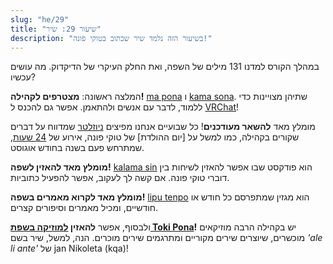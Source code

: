 ```yaml
---
slug: "he/29"
title: "שיעור 29: שיר"
description: "בשיעור הזה נלמד שיר שכתוב בטוקי פונה!"
---
```




במהלך הקורס למדנו 131 מילים של השפה, ואת החלק העיקרי של הדיקדוק. מה עושים עכשיו?

המלצה ראשונה: **מצטרפים לקהילה!** [ma pona](https://discord.gg/6zkugJFU4x) ו  [kama sona](https://discord.gg/ChC6qtVsSE). שתיהן מצויינות כדי ללמוד, לדבר עם אנשים ולהתאמן. אפשר גם להכנס ל [VRChat](https://vrc.group/TOKI.9663)!

מומלץ מאד **להשאר מעודכנים**! כל שבועיים אנחנו מפיצים [ניוזלטר](https://sin-kulupu.pona.la/) שמדווח על דברים שקורים בקהילה, כמו למשל על [יום ההולדת] של טוקי פונה, אירוע של [24 שעות](https://suno.pona.la/), שמתרחש פעם בשנה בחודש אוגוסט.

**מומלץ מאד להאזין לשפה!** [kalama sin](https://www.youtube.com/playlist?list=PLjOmpMyMxd8Qs2mAXcLk817tQy_AQj09u) הוא פודקסט שבו אפשר להאזין לשיחות בין דוברי טוקי פונה. אם קשה לך לעקוב, אפשר להפעיל כתוביות.

**מומלץ מאד לקרוא מאמרים בשפה!** [lipu tenpo](https://liputenpo.org/) הוא מגזין שמתפרסם כל חודש או חודשיים, ומכיל מאמרים וסיפורים קצרים.

ולבסוף, אפשר **להאזין [למוזיקה בשפת Toki Pona](https://www.youtube.com/playlist?list=PLeCE5N29ioyUbj_lvYm9IdGJnE2HPacVv)!** יש בקהילה הרבה מוזיקאים מוכשרים, שיוצרים שירים מקוריים ומתרגמים שירים מוכרים. הנה, למשל, שיר בשם *'ale li ante'* של jan Nikoleta (kqa)!

<Embed id="LU6FdgR85VY" />

<Tabbed id="1">
  <Row sl="ona ale li alasa lukin e mi" m="כולם מחפשים אותי" />
  <Row sl="mi wile kalama suli" m="אני רוצה לצרוח" />
  <Row
    sp="󱥞󱥬󱥩󱤴&#xF199E;󱤴󱥷󱤷&#xF199F;"
    sl='sina toki tawa mi: "mi wile moli"'
    m='את/ה אומר/ת לי: "אני רוצה למות"'
  />
  <Row
    sp="󱤴󱥬󱥩󱥞&#xF199E;󱤂&#xF199C;󱥄󱤈󱥩󱤴&#xF199F;"
    sl='mi toki tawa sina: "ala, o awen tawa mi"'
    m='אני אומר לך: "לא, תשאר/י למעני"'
  />
  <br />
  <Row sl="ale li ante" m="החיים משתנים כל הזמן" />
  <Row sl="sina o awen tawa pona" m="תישאר/י, למען הדברים הטובים" />
  <Row sl="mi tu li lape tawa tenpo pona" m="אנחנו שקועים בשינה, לקראת הזמנים הטובים" />
  <Row sl="tenpo pimeja lete" m="הלילה קר" />
  <Row sl="la mi tu li awen seli" m="אבל חם לנו ביחד." />
  <Row
    sl="sitelen mun li lawa tawa open sin"
    m="הכוכבים מובילים אותנו לדברים חדשים"
  />
  <br />
  <Row
    sp="󱤰󱤄󱤧󱥖󱤮󱥩󱤴<span style='color: var(--grey-1)'>󱥩󱤴</span>"
    sl="ma ale li sama lukin tawa mi (tawa mi)"
    m="הכל נראה לי אותו דבר"
  />
  <Row
    sp="󱥆󱤄󱤧󱤾<span style='color: var(--grey-1)'>󱥆󱤄󱤧󱤾</span>"
    sl="ona ale li nasa (ona ale li nasa)"
    m="הכל מוזר (הכל מוזר)"
  />
  <Row
    sl="ko nasa sin li weka e pilin ale"
    m="סמים חדשים מוחקים כל הרגשה"
  />
  <Row
    sl="jan li wile ala sona e pakala suli pi ona mute."
    m="אנשים לא רוצים לדעת את השבריריות שלהם"
  />
  <br />
  <Row
    sp="󱤍󱤧󱤤󱥧󱥙&#xF199C;󱤑󱥔󱤧󱤷󱤬󱤏"
    sl="ike li lawa tan seme? jan pona li moli lon insa"
    m="למה הרע מנצח? האנשים הטובים מתים מבפנים."
  />
  <Row
    sl="ona li wile ala sona tan pilin pakala ni"
    m="הם לא רוצים לדעת, בגלל ההרגשה הזו."
  />
  <Row
    sl="ken la ken ante li ken ala mute"
    m="הזדמנויות לשינוי הן נדירות."
  />
  <Row
    sl="taso sina wile e nimi lon la mi tu o tawa weka lon tenpo ni"
    m="אבל אם את/ה מחפשת את האמת, בוא/י נעזוב עכשיו"
  />
  <br />
  <Row sl="ale li ante" m="הכל משתנה" />
  <Row sl="sina o awen tawa pona" m="תישאר/י, למען הזמנים הטובים" />
  <Row sl="mi tu li lape tawa tenpo pona" m="אנחנו שקועים בשינה, לקראת הזמנים הטובים" />
  <Row sl="tenpo pimeja lete" m="הלילה קר" />
  <Row sl="la mi tu li awen seli" m="אבל חם לנו ביחד" />
  <Row
    sl="sitelen mun li lawa tawa open sin"
    m="הכוכבים מובילים אותנו לדברים חדשים"
  />
</Tabbed>

